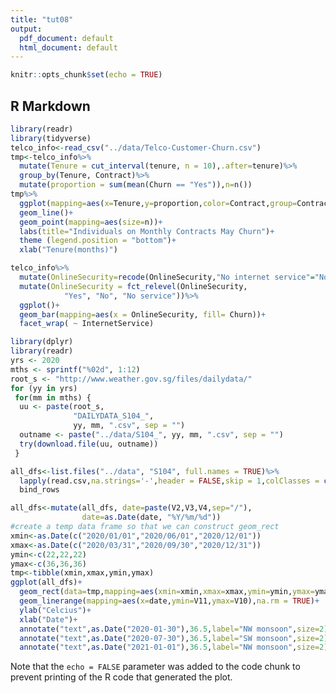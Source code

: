 ```yaml
---
title: "tut08"
output:
  pdf_document: default
  html_document: default
---
```


```r
knitr::opts_chunk$set(echo = TRUE)
```

## R Markdown


```r
library(readr)
library(tidyverse)
telco_info<-read_csv("../data/Telco-Customer-Churn.csv")
tmp<-telco_info%>%
  mutate(Tenure = cut_interval(tenure, n = 10),.after=tenure)%>%
  group_by(Tenure, Contract)%>%
  mutate(proportion = sum(mean(Churn == "Yes")),n=n())
tmp%>%
  ggplot(mapping=aes(x=Tenure,y=proportion,color=Contract,group=Contract))+
  geom_line()+
  geom_point(mapping=aes(size=n))+
  labs(title="Individuals on Monthly Contracts May Churn")+
  theme (legend.position = "bottom")+
  xlab("Tenure(months)")
```

```r
telco_info%>%
  mutate(OnlineSecurity=recode(OnlineSecurity,"No internet service"="No service"))%>%
  mutate(OnlineSecurity = fct_relevel(OnlineSecurity, 
            "Yes", "No", "No service"))%>%
  ggplot()+
  geom_bar(mapping=aes(x = OnlineSecurity, fill= Churn))+
  facet_wrap( ~ InternetService)
```





```r
library(dplyr)
library(readr)
yrs <- 2020
mths <- sprintf("%02d", 1:12)
root_s <- "http://www.weather.gov.sg/files/dailydata/"
for (yy in yrs)
 for(mm in mths) {
  uu <- paste(root_s,
              "DAILYDATA_S104_",
              yy, mm, ".csv", sep = "")
  outname <- paste("../data/S104_", yy, mm, ".csv", sep = "")
  try(download.file(uu, outname))
 }

all_dfs<-list.files("../data", "S104", full.names = TRUE)%>%
  lapply(read.csv,na.strings='-',header = FALSE,skip = 1,colClasses = c("character",rep("numeric",12)))%>%
  bind_rows

all_dfs<-mutate(all_dfs, date=paste(V2,V3,V4,sep="/"),
                date=as.Date(date, "%Y/%m/%d"))
#create a temp data frame so that we can construct geom_rect
xmin<-as.Date(c("2020/01/01","2020/06/01","2020/12/01"))
xmax<-as.Date(c("2020/03/31","2020/09/30","2020/12/31"))
ymin<-c(22,22,22)
ymax<-c(36,36,36)
tmp<-tibble(xmin,xmax,ymin,ymax)
ggplot(all_dfs)+
  geom_rect(data=tmp,mapping=aes(xmin=xmin,xmax=xmax,ymin=ymin,ymax=ymax), fill = "red", alpha=0.3, na.rm = TRUE)+
  geom_linerange(mapping=aes(x=date,ymin=V11,ymax=V10),na.rm = TRUE)+
  ylab("Celcius")+
  xlab("Date")+
  annotate("text",as.Date("2020-01-30"),36.5,label="NW monsoon",size=2)+
  annotate("text",as.Date("2020-07-30"),36.5,label="SW monsoon",size=2)+
  annotate("text",as.Date("2021-01-01"),36.5,label="NW monsoon",size=2)
```

Note that the `echo = FALSE` parameter was added to the code chunk to prevent printing of the R code that generated the plot.
